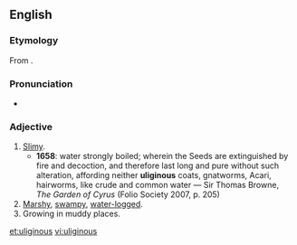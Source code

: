 ==English==

===Etymology===
From {{etyl|la|en}} {{term|uliginosus|ūlīginōsus||swampy}}.

===Pronunciation===
* {{IPA|/juːˈlɪdʒɪnəs/|lang=en}}

===Adjective===
{{en-adj}}

# [[slimy|Slimy]].
#* '''1658''': water strongly boiled; wherein the Seeds are extinguished by fire and decoction, and therefore last long and pure without such alteration, affording neither '''uliginous''' coats, gnatworms, Acari, hairworms, like crude and common water — Sir Thomas Browne, ''The Garden of Cyrus'' (Folio Society 2007, p. 205)
# [[marshy|Marshy]], [[swampy]], [[water-logged]].
# Growing in muddy places.
#: {{rfquotek|Woodward}}

[[et:uliginous]]
[[vi:uliginous]]